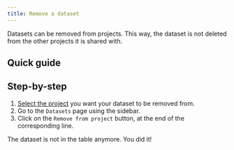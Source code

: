 ```yaml
---
title: Remove a dataset
---
```


Datasets can be removed from projects. This way, the dataset is not deleted from the other projects it is shared with.


## Quick guide

<VideoPlayer src="https://cdn.csquare.run/docs/webm/remove-dataset.webm"/>

## Step-by-step
1. [Select the project](../projects/select-a-project.mdx) you want your dataset to be removed from.
2. Go to the `Datasets` page using the sidebar.
3. Click on the `Remove from project` button, at the end of the corresponding line.

The dataset is not in the table anymore. You did it!